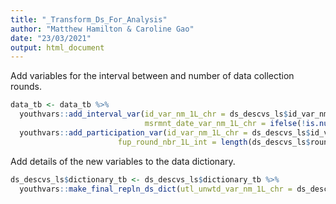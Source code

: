 ---
title: "_Transform_Ds_For_Analysis"
author: "Matthew Hamilton & Caroline Gao"
date: "23/03/2021"
output: html_document
---

Add variables for the interval between and number of data collection rounds.

```{r }
data_tb <- data_tb %>% 
  youthvars::add_interval_var(id_var_nm_1L_chr = ds_descvs_ls$id_var_nm_1L_chr,
                              msrmnt_date_var_nm_1L_chr = ifelse(!is.null(ds_descvs_ls$msrmnt_date_var_nm_1L_chr),ds_descvs_ls$msrmnt_date_var_nm_1L_chr,"d_interview_date")) %>%
  youthvars::add_participation_var(id_var_nm_1L_chr = ds_descvs_ls$id_var_nm_1L_chr,
                        fup_round_nbr_1L_int = length(ds_descvs_ls$round_vals_chr))

```

Add details of the new variables to the data dictionary.

```{r}
ds_descvs_ls$dictionary_tb <- ds_descvs_ls$dictionary_tb %>%
  youthvars::make_final_repln_ds_dict(utl_unwtd_var_nm_1L_chr = ds_descvs_ls$utl_unwtd_var_nm_1L_chr)
```

